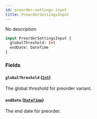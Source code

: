 ```yaml
---
id: preorder-settings-input
title: PreorderSettingsInput
---
```



No description

```graphql
input PreorderSettingsInput {
  globalThreshold: Int
  endDate: DateTime
}
```


### Fields

#### `globalThreshold` ([`Int`](../../../developer/api-reference/scalars/int))

The global threshold for preorder variant.


#### `endDate` ([`DateTime`](../../../developer/api-reference/scalars/date-time))

The end date for preorder.




